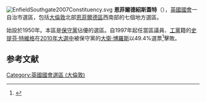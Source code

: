 [[File:EnfieldSouthgate2007Constituency.svg|right]]
'''恩菲爾德紹斯蓋特'''（{{lang-en|Enfield Southgate}}），[[英國|英國]][[英國國會|國會]]一自治市選區，包括[[大倫敦|大倫敦]]北部[[恩菲爾德區|恩菲爾德區]]西南部的七個地方選區。

始設於1950年。本區是[[保守黨_(英國)|保守黨]]佔優的選區。自1997年起任當區議員、[[工黨_(英國)|工黨]]籍的[[史提芬·特維格|史提芬·特維格]]在[[2010年英國大選|2010年大選中]]被保守黨的[[大衛·博羅斯|大衛·博羅斯]]以49.4%選票<ref name="">{{cite news
|publisher=[[英國廣播公司|英國廣播公司]]
|date=2010年5月7日
|title=Election 2010/Constituency/Enfield Southgate
|url=http://news.bbc.co.uk/1/shared/election2010/results/constituency/b64.stm
|accessdate=2010年10月3日
|archive-date=2017年9月4日
|archive-url=https://web.archive.org/web/20170904232755/http://news.bbc.co.uk/1/shared/election2010/results/constituency/b64.stm
|dead-url=no
}}</ref>擊敗。
==参考文献==
<div class="references-small">
<references><references/>
</div>

{{DEFAULTSORT:Enfield North (UK Parliament constituency)}}
{{英國國會選區 (倫敦)}}
[[Category:英國國會選區_(大倫敦)|Category:英國國會選區 (大倫敦)]]